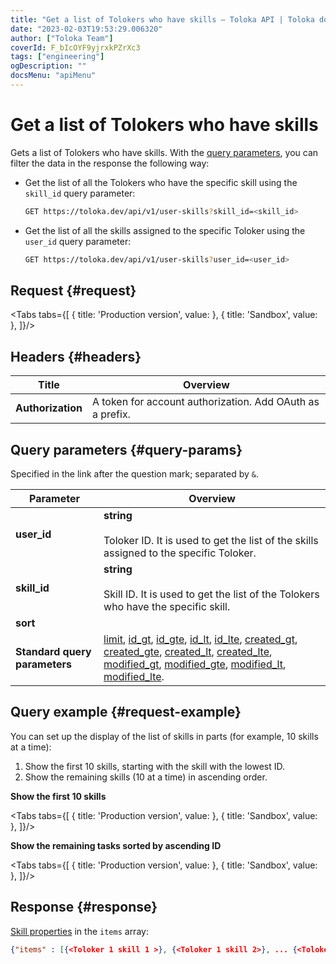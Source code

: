 ```yaml
---
title: "Get a list of Tolokers who have skills — Toloka API | Toloka documentation"
date: "2023-02-03T19:53:29.006320"
author: ["Toloka Team"]
coverId: F_bIcOYF9yjrxkPZrXc3
tags: ["engineering"]
ogDescription: ""
docsMenu: "apiMenu"
---
```



# Get a list of Tolokers who have skills

<Announce/>

Gets a list of Tolokers who have skills. With the [query parameters](#query-params), you can filter the data in the response the following way:

- Get the list of all the Tolokers who have the specific skill using the `skill_id` query parameter:

   ```bash
   GET https://toloka.dev/api/v1/user-skills?skill_id=<skill_id>
   ```

- Get the list of all the skills assigned to the specific Toloker using the `user_id` query parameter:

   ```bash
   GET https://toloka.dev/api/v1/user-skills?user_id=<user_id>
   ```

## Request {#request}

<Tabs tabs={[
  { title: 'Production version', value: <GetUserSkillListList1/> },
  { title: 'Sandbox', value: <GetUserSkillListList2/> },
]}/>

## Headers {#headers}

Title | Overview
----- | -----
**Authorization** | A token for account authorization. Add OAuth as a prefix.

## Query parameters {#query-params}

Specified in the link after the question mark; separated by `&`.

Parameter | Overview
----- | -----
**user_id** | **string**<br/><br/>Toloker ID. It is used to get the list of the skills assigned to the specific Toloker.
**skill_id** | **string**<br/><br/>Skill ID. It is used to get the list of the Tolokers who have the specific skill.
**sort** | <GetUserSkillListTable1/>
**Standard query parameters** | [limit](./standard-query-parameters#limit), [id_gt](./standard-query-parameters#id_gt), [id_gte](./standard-query-parameters#id_gte), [id_lt](./standard-query-parameters#id_lt), [id_lte](./standard-query-parameters#id_lte), [created_gt](./standard-query-parameters#created_gt), [created_gte](./standard-query-parameters#created_gte), [created_lt](./standard-query-parameters#created_lt), [created_lte](./standard-query-parameters#created_lte), [modified_gt](./standard-query-parameters#modified_gt), [modified_gte](./standard-query-parameters#modified_gte), [modified_lt](./standard-query-parameters#modified_lt), [modified_lte](./standard-query-parameters#modified_lte).

## Query example {#request-example}

You can set up the display of the list of skills in parts (for example, 10 skills at a time):

1. Show the first 10 skills, starting with the skill with the lowest ID.
1. Show the remaining skills (10 at a time) in ascending order.

**Show the first 10 skills**

<Tabs tabs={[
  { title: 'Production version', value: <GetUserSkillListList3/> },
  { title: 'Sandbox', value: <GetUserSkillListList4/> },
]}/>

**Show the remaining tasks sorted by ascending ID**

<Tabs tabs={[
  { title: 'Production version', value: <GetUserSkillListList5/> },
  { title: 'Sandbox', value: <GetUserSkillListList6/> },
]}/>

## Response {#response}

[Skill properties](/docs-new/api/get-user-skill#response) in the `items` array:

```json
{"items" : [{<Toloker 1 skill 1 >}, {<Toloker 1 skill 2>}, ... {<Toloker 1 skill n>}, ... {<Toloker n skill 1>}, {<Toloker n skill 2>}, ... {<Toloker n skill n>}], "has_more": false}
```
